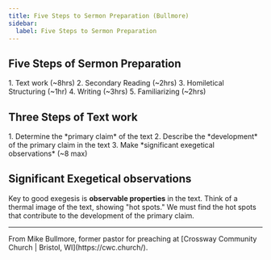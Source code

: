 ```yaml
---
title: Five Steps to Sermon Preparation (Bullmore)
sidebar:
  label: Five Steps to Sermon Preparation
---
```




## Five Steps of Sermon Preparation
<Steps>
  1. Text work (~8hrs)
	2. Secondary Reading (~2hrs)
	3. Homiletical Structuring (~1hr)
	4. Writing (~3hrs)
	5. Familiarizing (~2hrs)
</Steps>

## Three Steps of Text work
<Steps>
  1. Determine the *primary claim* of the text
	2. Describe the *development* of the primary claim in the text
	3. Make *significant exegetical observations* (~8 max)
</Steps>

## Significant Exegetical observations
Key to good exegesis is **observable properties** in the text. Think of a thermal image of the text, showing "hot spots." We must find the hot spots that contribute to the development of the primary claim.  

---

<Aside title='Source'>
  From Mike Bullmore, former pastor for preaching at [Crossway Community Church | Bristol, WI](https://cwc.church/).
</Aside>